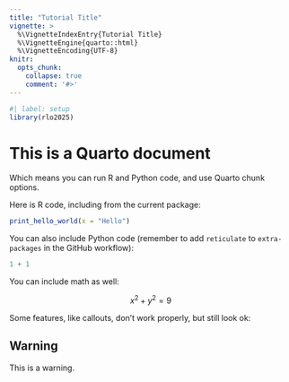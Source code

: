 ```yaml
---
title: "Tutorial Title"
vignette: >
  %\VignetteIndexEntry{Tutorial Title}
  %\VignetteEngine{quarto::html}
  %\VignetteEncoding{UTF-8}
knitr:
  opts_chunk:
    collapse: true
    comment: '#>'
---
```


```r
#| label: setup
library(rlo2025)
```

# This is a Quarto document

Which means you can run R and Python code, and use Quarto chunk options.

Here is R code, including from the current package: 

```r
print_hello_world(x = "Hello")
```

You can also include Python code (remember to add `reticulate` to `extra-packages` in the GitHub workflow):

```python
1 + 1
```

You can include math as well: 

$$
x^2 + y^2 = 9
$$

Some features, like callouts, don't work properly, but still look ok: 

::: {.callout-warning}

## Warning

This is a warning.

:::
